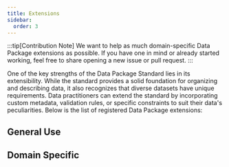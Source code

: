 ```yaml
---
title: Extensions
sidebar:
  order: 3
---
```



:::tip[Contribution Note]
We want to help as much domain-specific Data Package extensions as possible. If you have one in mind or already started working, feel free to share opening a new issue or pull request.
:::

One of the key strengths of the Data Package Standard lies in its extensibility. While the standard provides a solid foundation for organizing and describing data, it also recognizes that diverse datasets have unique requirements. Data practitioners can extend the standard by incorporating custom metadata, validation rules, or specific constraints to suit their data's peculiarities. Below is the list of registered Data Package extensions:

## General Use

<CardGrid>
  <LinkCard
    title="Tabular Data Resource"
    description="A resource type within tabular data packages, typically containing structured data tables."
    href="../../extensions/tabular-data-resource"
  />
</CardGrid>

## Domain Specific

<CardGrid>
<LinkCard
  title="Camtrap Data Package"
  description="A data package for managing and sharing camera trap data."
  href="../../extensions/camtrap-data-package"
/>

<LinkCard
  title="Fiscal Data Package"
  description="A data package for fiscal data, including financial reports and government spending information."
  href="../../extensions/fiscal-data-package"
/>
</CardGrid>
